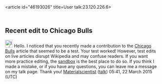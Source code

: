 <article id="46193026" title=User talk:23.120.226.6>
	<talkpage id="46193026" title="User talk:23.120.226.6">


==Recent edit to Chicago Bulls==
[[Image:Information.svg|25px]] Hello. I noticed that you recently made a contribution to the [[Chicago Bulls]] article that seemed to be a test. Your test worked! However, test edits on live articles disrupt Wikipedia and may confuse readers. If you want more practice editing, the [[Wikipedia:Sandbox|sandbox]] is the best place to do so. If you think I made a mistake, or if you have any questions, you can leave me a message on my talk page. Thank you! [[User:Materialscientist|Materialscientist]] ([[User talk:Materialscientist|talk]]) 05:41, 22 March 2015 (UTC)
	</talkpage>
</article>